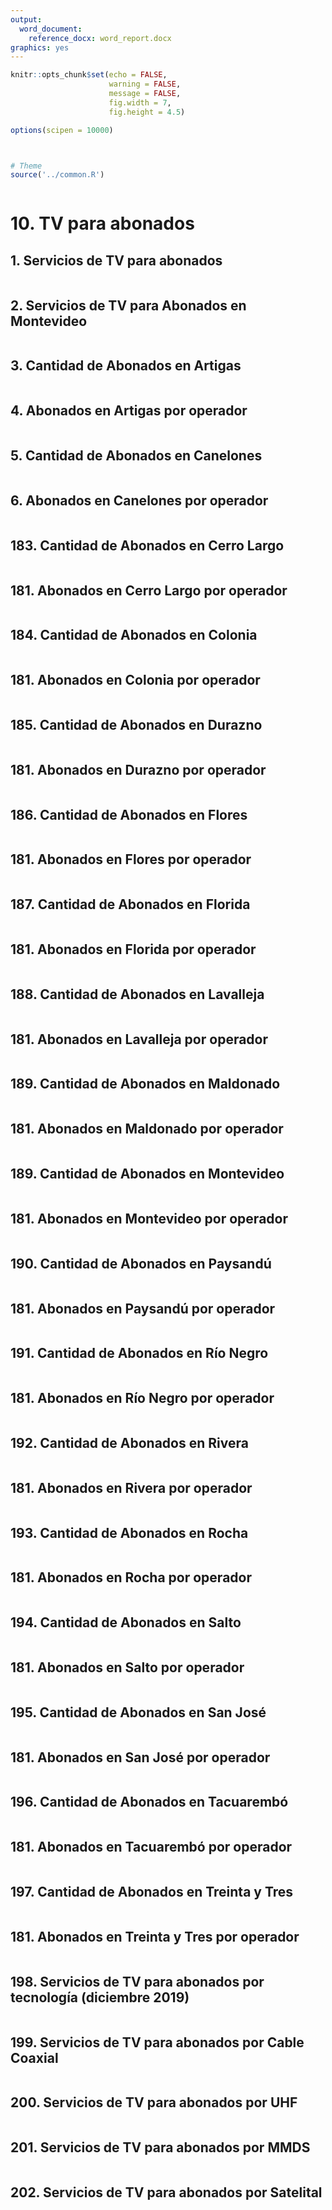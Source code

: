 ```yaml
---
output:
  word_document:
    reference_docx: word_report.docx
graphics: yes
---
```


```r
knitr::opts_chunk$set(echo = FALSE, 
                      warning = FALSE,
                      message = FALSE,
                      fig.width = 7, 
                      fig.height = 4.5)

options(scipen = 10000)



# Theme
source('../common.R')



```

# 10. TV para abonados

## 1. Servicios de TV para abonados
```r

```


## 2. Servicios de TV para Abonados en Montevideo
```r

```

## 3. Cantidad de Abonados en Artigas
```r

```

## 4. Abonados en Artigas por operador
```r

```


## 5. Cantidad de Abonados en Canelones
```r

```

## 6. Abonados en Canelones por operador
```r

```



## 183. Cantidad de Abonados en Cerro Largo
```r

```

## 181. Abonados en Cerro Largo por operador
```r

```



## 184. Cantidad de Abonados en Colonia
```r

```

## 181. Abonados en Colonia por operador
```r

```



## 185. Cantidad de Abonados en Durazno
```r

```

## 181. Abonados en Durazno por operador
```r

```



## 186. Cantidad de Abonados en Flores
```r

```

## 181. Abonados en Flores por operador
```r

```



## 187. Cantidad de Abonados en Florida
```r

```

## 181. Abonados en Florida por operador
```r

```



## 188. Cantidad de Abonados en Lavalleja
```r

```

## 181. Abonados en Lavalleja por operador
```r

```



## 189. Cantidad de Abonados en Maldonado
```r

```

## 181. Abonados en Maldonado por operador
```r

```


## 189. Cantidad de Abonados en Montevideo
```r

```

## 181. Abonados en Montevideo por operador
```r

```


## 190. Cantidad de Abonados en Paysandú
```r

```

## 181. Abonados en Paysandú por operador
```r

```


## 191. Cantidad de Abonados en Río Negro
```r

```

## 181. Abonados en Río Negro por operador
```r

```


## 192. Cantidad de Abonados en Rivera
```r

```

## 181. Abonados en Rivera por operador
```r

```


## 193. Cantidad de Abonados en Rocha
```r

```

## 181. Abonados en Rocha por operador
```r

```


## 194. Cantidad de Abonados en Salto
```r

```

## 181. Abonados en Salto por operador
```r

```


## 195. Cantidad de Abonados en San José
```r

```


## 181. Abonados en San José por operador
```r

```


## 196. Cantidad de Abonados en Tacuarembó
```r

```

## 181. Abonados en Tacuarembó por operador
```r

```


## 197. Cantidad de Abonados en Treinta y Tres
```r

```

## 181. Abonados en Treinta y Tres por operador
```r

```


## 198. Servicios de TV para abonados por tecnología (diciembre 2019)
```r


```

## 199. Servicios de TV para abonados por Cable Coaxial
```r

```

## 200. Servicios de TV para abonados por UHF
```r

```

## 201. Servicios de TV para abonados por MMDS  
```r

```

## 202. Servicios de TV para abonados por Satelital
```r

```


